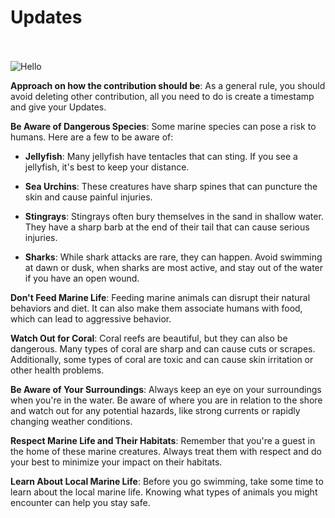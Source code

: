 
# Updates

<br></br>
<Image src="https://i.imgur.com/0PoO8up.jpeg" alt="Hello" width={500} height={500} />


**Approach on how the contribution should be**: As a general rule, you should avoid deleting other contribution, all you need to do is create a timestamp and give your Updates.

**Be Aware of Dangerous Species**: Some marine species can pose a risk to humans. Here are a few to be aware of:

   - **Jellyfish**: Many jellyfish have tentacles that can sting. If you see a jellyfish, it's best to keep your distance.

   - **Sea Urchins**: These creatures have sharp spines that can puncture the skin and cause painful injuries.

   - **Stingrays**: Stingrays often bury themselves in the sand in shallow water. They have a sharp barb at the end of their tail that can cause serious injuries.

   - **Sharks**: While shark attacks are rare, they can happen. Avoid swimming at dawn or dusk, when sharks are most active, and stay out of the water if you have an open wound.

**Don't Feed Marine Life**: Feeding marine animals can disrupt their natural behaviors and diet. It can also make them associate humans with food, which can lead to aggressive behavior.

**Watch Out for Coral**: Coral reefs are beautiful, but they can also be dangerous. Many types of coral are sharp and can cause cuts or scrapes. Additionally, some types of coral are toxic and can cause skin irritation or other health problems.

**Be Aware of Your Surroundings**: Always keep an eye on your surroundings when you're in the water. Be aware of where you are in relation to the shore and watch out for any potential hazards, like strong currents or rapidly changing weather conditions.

**Respect Marine Life and Their Habitats**: Remember that you're a guest in the home of these marine creatures. Always treat them with respect and do your best to minimize your impact on their habitats.

**Learn About Local Marine Life**: Before you go swimming, take some time to learn about the local marine life. Knowing what types of animals you might encounter can help you stay safe.